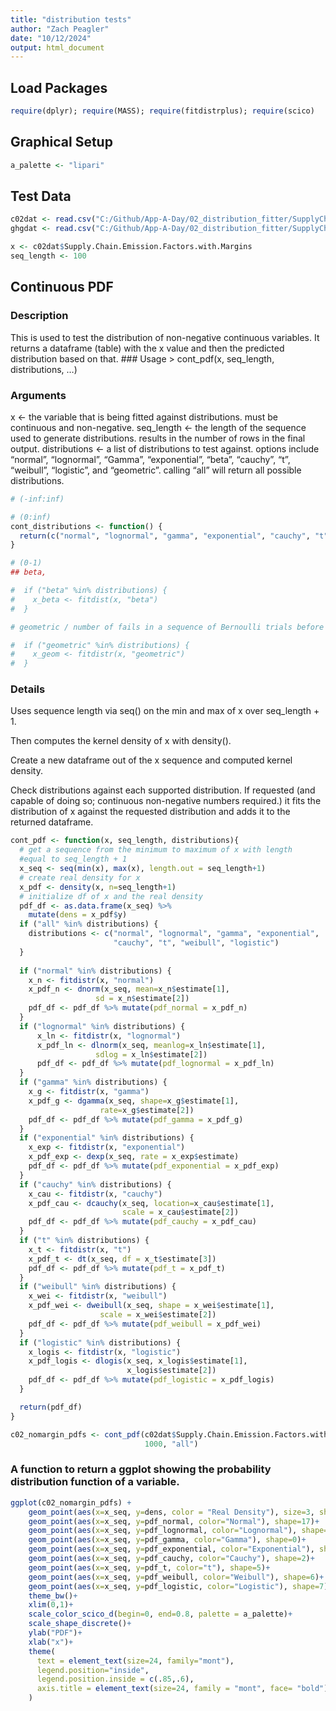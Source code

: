 ```yaml
---
title: "distribution tests"
author: "Zach Peagler"
date: "10/12/2024"
output: html_document
---
```


## Load Packages
```r
require(dplyr); require(MASS); require(fitdistrplus); require(scico)
```

## Graphical Setup
```r
a_palette <- "lipari"
```

## Test Data
```r

c02dat <- read.csv("C:/Github/App-A-Day/02_distribution_fitter/SupplyChainGHGEmissionFactors_v1.3.0_NAICS_CO2e_USD2022.csv")
ghgdat <- read.csv("C:/Github/App-A-Day/02_distribution_fitter/SupplyChainGHGEmissionFactors_v1.3.0_NAICS_byGHG_USD2022.csv")

x <- c02dat$Supply.Chain.Emission.Factors.with.Margins
seq_length <- 100

```

## Continuous PDF
### Description
This is used to test the distribution of non-negative continuous variables. It returns a dataframe (table) with the x value and then the predicted distribution based on that.
### Usage
> cont_pdf(x, seq_length, distributions, ...)

### Arguments
x <- the variable that is being fitted against distributions. must be continuous and non-negative.
seq_length <- the length of the sequence used to generate distributions. results in the number of rows in the final output.
distributions <- a list of distributions to test against. options include "normal", "lognormal", "Gamma", "exponential", "beta", "cauchy", "t", "weibull", "logistic", and "geometric". calling "all" will return all possible distributions.

```r

# (-inf:inf)

# (0:inf)
cont_distributions <- function() {
  return(c("normal", "lognormal", "gamma", "exponential", "cauchy", "t", "weibull", "logistic"))
}

# (0-1)
## beta, 

#  if ("beta" %in% distributions) {
#    x_beta <- fitdist(x, "beta")
#  }

# geometric / number of fails in a sequence of Bernoulli trials before success occurs

#  if ("geometric" %in% distributions) {
#    x_geom <- fitdistr(x, "geometric")
#  }

```

### Details

Uses sequence length via seq() on the min and max of x over seq_length + 1. 

Then computes the kernel density of x with density().

Create a new dataframe out of the x sequence and computed kernel density.

Check distributions against each supported distribution. If requested (and capable of doing so; continuous non-negative numbers required.) it fits the distribution of x against the requested distribution and adds it to the returned dataframe.
```r

cont_pdf <- function(x, seq_length, distributions){
  # get a sequence from the minimum to maximum of x with length
  #equal to seq_length + 1
  x_seq <- seq(min(x), max(x), length.out = seq_length+1)
  # create real density for x
  x_pdf <- density(x, n=seq_length+1)
  # initialize df of x and the real density
  pdf_df <- as.data.frame(x_seq) %>%
    mutate(dens = x_pdf$y)
  if ("all" %in% distributions) {
    distributions <- c("normal", "lognormal", "gamma", "exponential",
                       "cauchy", "t", "weibull", "logistic")
  }
  
  if ("normal" %in% distributions) {
    x_n <- fitdistr(x, "normal")
    x_pdf_n <- dnorm(x_seq, mean=x_n$estimate[1],
                   sd = x_n$estimate[2])
    pdf_df <- pdf_df %>% mutate(pdf_normal = x_pdf_n)
  }
  if ("lognormal" %in% distributions) {
      x_ln <- fitdistr(x, "lognormal")
      x_pdf_ln <- dlnorm(x_seq, meanlog=x_ln$estimate[1],
                   sdlog = x_ln$estimate[2])
      pdf_df <- pdf_df %>% mutate(pdf_lognormal = x_pdf_ln)
  }
  if ("gamma" %in% distributions) {
    x_g <- fitdistr(x, "gamma")
    x_pdf_g <- dgamma(x_seq, shape=x_g$estimate[1],
                    rate=x_g$estimate[2])
    pdf_df <- pdf_df %>% mutate(pdf_gamma = x_pdf_g)
  }
  if ("exponential" %in% distributions) {
    x_exp <- fitdistr(x, "exponential")
    x_pdf_exp <- dexp(x_seq, rate = x_exp$estimate)
    pdf_df <- pdf_df %>% mutate(pdf_exponential = x_pdf_exp)
  }
  if ("cauchy" %in% distributions) {
    x_cau <- fitdistr(x, "cauchy")
    x_pdf_cau <- dcauchy(x_seq, location=x_cau$estimate[1],
                         scale = x_cau$estimate[2])
    pdf_df <- pdf_df %>% mutate(pdf_cauchy = x_pdf_cau)
  }
  if ("t" %in% distributions) {
    x_t <- fitdistr(x, "t")
    x_pdf_t <- dt(x_seq, df = x_t$estimate[3])
    pdf_df <- pdf_df %>% mutate(pdf_t = x_pdf_t)
  }
  if ("weibull" %in% distributions) {
    x_wei <- fitdistr(x, "weibull")
    x_pdf_wei <- dweibull(x_seq, shape = x_wei$estimate[1],
                    scale = x_wei$estimate[2])
    pdf_df <- pdf_df %>% mutate(pdf_weibull = x_pdf_wei)
  }
  if ("logistic" %in% distributions) {
    x_logis <- fitdistr(x, "logistic")
    x_pdf_logis <- dlogis(x_seq, x_logis$estimate[1],
                          x_logis$estimate[2])
    pdf_df <- pdf_df %>% mutate(pdf_logistic = x_pdf_logis)
  }

  return(pdf_df)
}

c02_nomargin_pdfs <- cont_pdf(c02dat$Supply.Chain.Emission.Factors.without.Margins,
                              1000, "all")

```

### A function to return a ggplot showing the probability distribution function of a variable.
```r

ggplot(c02_nomargin_pdfs) +
    geom_point(aes(x=x_seq, y=dens, color = "Real Density"), size=3, shape =16)+
    geom_point(aes(x=x_seq, y=pdf_normal, color="Normal"), shape=17)+
    geom_point(aes(x=x_seq, y=pdf_lognormal, color="Lognormal"), shape=18)+
    geom_point(aes(x=x_seq, y=pdf_gamma, color="Gamma"), shape=0)+
    geom_point(aes(x=x_seq, y=pdf_exponential, color="Exponential"), shape=1)+
    geom_point(aes(x=x_seq, y=pdf_cauchy, color="Cauchy"), shape=2)+
    geom_point(aes(x=x_seq, y=pdf_t, color="t"), shape=5)+
    geom_point(aes(x=x_seq, y=pdf_weibull, color="Weibull"), shape=6)+
    geom_point(aes(x=x_seq, y=pdf_logistic, color="Logistic"), shape=7)+
    theme_bw()+
    xlim(0,1)+
    scale_color_scico_d(begin=0, end=0.8, palette = a_palette)+
    scale_shape_discrete()+
    ylab("PDF")+
    xlab("x")+
    theme(
      text = element_text(size=24, family="mont"),
      legend.position="inside",
      legend.position.inside = c(.85,.6),
      axis.title = element_text(size=24, family = "mont", face= "bold"),
    )

```
